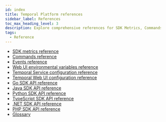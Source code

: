 ```yaml
---
id: index
title: Temporal Platform references
sidebar_label: References
toc_max_heading_level: 3
description: Explore comprehensive references for SDK Metrics, Commands, Events, Web UI environmental variables, Temporal Service and Web UI configurations, and API guides for Go, Java, Python, TypeScript, .NET, and PHP.
tags:
  - Reference
---
```


- [SDK metrics reference](/references/sdk-metrics)
- [Commands reference](/references/commands)
- [Events reference](/references/events)
- [Web UI environmental variables reference](/references/web-ui-environment-variables)
- [Temporal Service configuration reference](/references/configuration)
- [Temporal Web UI configuration reference](/references/web-ui-configuration)
- [Go SDK API reference](https://pkg.go.dev/go.temporal.io/sdk)
- [Java SDK API reference](https://www.javadoc.io/doc/io.temporal/temporal-sdk/latest/index.html)
- [Python SDK API reference](https://python.temporal.io/)
- [TypeScript SDK API reference](https://typescript.temporal.io)
- [.NET SDK API reference](https://dotnet.temporal.io/api/)
- [PHP SDK API reference](https://php.temporal.io/namespaces/temporal.html)
- [Glossary](/glossary)
